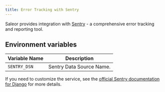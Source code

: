 ```yaml
---
title: Error Tracking with Sentry
---
```


Saleor provides integration with [Sentry](https://sentry.io/) - a comprehensive error tracking and reporting tool.

## Environment variables

| Variable Name | Description              |
| ------------- | ------------------------ |
| `SENTRY_DSN`  | Sentry Data Source Name. |

If you need to customize the service, see the [official Sentry documentation for Django](https://docs.sentry.io/platforms/python/django/) for more details.
